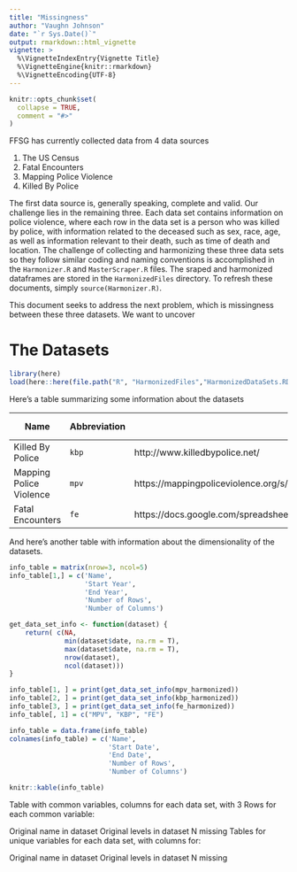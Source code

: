 ```yaml
---
title: "Missingness"
author: "Vaughn Johnson"
date: "`r Sys.Date()`"
output: rmarkdown::html_vignette
vignette: >
  %\VignetteIndexEntry{Vignette Title}
  %\VignetteEngine{knitr::rmarkdown}
  %\VignetteEncoding{UTF-8}
---
```


```r
knitr::opts_chunk$set(
  collapse = TRUE,
  comment = "#>"
)
```

FFSG has currently collected data from 4 data sources

1. The US Census
2. Fatal Encounters
3. Mapping Police Violence
4. Killed By Police

The first data source is, generally speaking, complete and valid. Our challenge
lies in the remaining three. Each data set contains information on police violence,
where each row in the data set is a person who was killed by police, with information
related to the deceased such as sex, race, age, as well as information
relevant to their death, such as time of death and location. The challenge of
collecting and harmonizing these three data sets so they follow similar coding
and naming conventions is accomplished in the `Harmonizer.R` and `MasterScraper.R`
files. The sraped and harmonized dataframes are stored in the `HarmonizedFiles`
directory. To refresh these documents, simply `source(Harmonizer.R)`.

This document seeks to address the next problem, which is missingness
between these three datasets. We want to uncover


# The Datasets

```r
library(here)
load(here::here(file.path("R", "HarmonizedFiles","HarmonizedDataSets.RData")))
```

Here's a table summarizing some information about the datasets

|Name|Abbreviation|Source URL|Live or archival|
|---|---|---|---|---|---|---|---|
|Killed By Police|`kbp`|http://www.killedbypolice.net/|Archival|
|Mapping Police Violence|`mpv`|https://mappingpoliceviolence.org/s/MPVDatasetDownload.xlsx|Live|
|Fatal Encounters|`fe`|https://docs.google.com/spreadsheets/d/1dKmaV_JiWcG8XBoRgP8b4e9Eopkpgt7FL7nyspvzAsE/edit#gid=0|Live|

And here's another table with information about the dimensionality of the datasets.

```r
info_table = matrix(nrow=3, ncol=5)
info_table[1,] = c('Name',
                   'Start Year',
                   'End Year',
                   'Number of Rows',
                   'Number of Columns')

get_data_set_info <- function(dataset) {
    return( c(NA,
              min(dataset$date, na.rm = T),
              max(dataset$date, na.rm = T),
              nrow(dataset),
              ncol(dataset)))
}

info_table[1, ] = print(get_data_set_info(mpv_harmonized))
info_table[2, ] = print(get_data_set_info(kbp_harmonized))
info_table[3, ] = print(get_data_set_info(fe_harmonized))
info_table[, 1] = c("MPV", "KBP", "FE")

info_table = data.frame(info_table)
colnames(info_table) = c('Name',
                         'Start Date',
                         'End Date',
                         'Number of Rows',
                         'Number of Columns')
```

```r
knitr::kable(info_table)
```

Table with common variables, columns for each data set, with
3 Rows for each common variable:

Original name in dataset
Original levels in dataset
N missing
Tables for unique variables for each data set, with columns for:

Original name in dataset
Original levels in dataset
N missing
